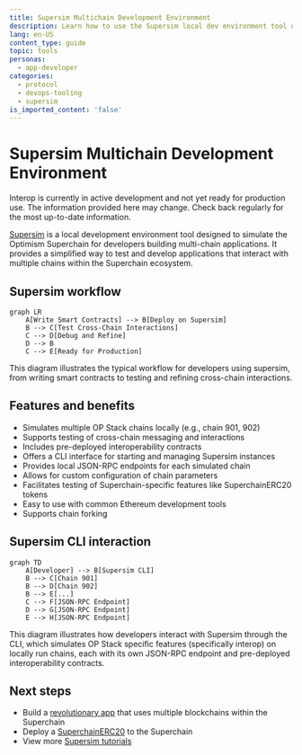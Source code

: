 ```yaml
---
title: Supersim Multichain Development Environment
description: Learn how to use the Supersim local dev environment tool designed to simulate the Optimism Superchain.
lang: en-US
content_type: guide
topic: tools
personas:
  - app-developer
categories:
  - protocol
  - devops-tooling
  - supersim
is_imported_content: 'false'
---
```



# Supersim Multichain Development Environment

<Callout>
  Interop is currently in active development and not yet ready for production use. The information provided here may change. Check back regularly for the most up-to-date information.
</Callout>

[Supersim](https://github.com/ethereum-optimism/Supersim) is a local development environment tool designed to simulate the Optimism Superchain for developers building multi-chain applications. It provides a simplified way to test and develop applications that interact with multiple chains within the Superchain ecosystem.

## Supersim workflow

```mermaid
graph LR
    A[Write Smart Contracts] --> B[Deploy on Supersim]
    B --> C[Test Cross-Chain Interactions]
    C --> D[Debug and Refine]
    D --> B
    C --> E[Ready for Production]
```

This diagram illustrates the typical workflow for developers using supersim, from writing smart contracts to testing and refining cross-chain interactions.

## Features and benefits

*   Simulates multiple OP Stack chains locally (e.g., chain 901, 902)
*   Supports testing of cross-chain messaging and interactions
*   Includes pre-deployed interoperability contracts
*   Offers a CLI interface for starting and managing Supersim instances
*   Provides local JSON-RPC endpoints for each simulated chain
*   Allows for custom configuration of chain parameters
*   Facilitates testing of Superchain-specific features like SuperchainERC20 tokens
*   Easy to use with common Ethereum development tools 
*   Supports chain forking

## Supersim CLI interaction

```mermaid
graph TD
    A[Developer] --> B[Supersim CLI]
    B --> C[Chain 901]
    B --> D[Chain 902]
    B --> E[...]
    C --> F[JSON-RPC Endpoint]
    D --> G[JSON-RPC Endpoint]
    E --> H[JSON-RPC Endpoint]
```

This diagram illustrates how developers interact with Supersim through the CLI, which simulates OP Stack specific features (specifically interop) on locally run chains, each with its own JSON-RPC endpoint and pre-deployed interoperability contracts.

## Next steps

*   Build a [revolutionary app](/app-developers/get-started) that uses multiple blockchains within the Superchain
*   Deploy a [SuperchainERC20](/interop/tutorials/deploy-superchain-erc20) to the Superchain
*   View more [Supersim tutorials](/app-developers/tutorials/supersim)
